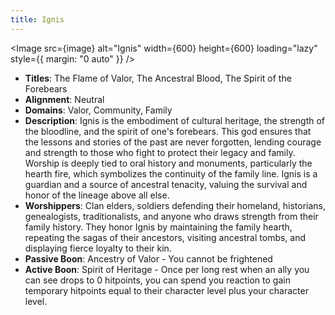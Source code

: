 ```yaml
---
title: Ignis
---
```



<Image src={image} alt="Ignis" width={600} height={600} loading="lazy" style={{ margin: "0 auto" }} />

- **Titles**: The Flame of Valor, The Ancestral Blood, The Spirit of the Forebears
- **Alignment**: Neutral
- **Domains**: Valor, Community, Family
- **Description**: Ignis is the embodiment of cultural heritage, the strength of the bloodline, and the spirit of one's forebears. This god ensures that the lessons and stories of the past are never forgotten, lending courage and strength to those who fight to protect their legacy and family. Worship is deeply tied to oral history and monuments, particularly the hearth fire, which symbolizes the continuity of the family line. Ignis is a guardian and a source of ancestral tenacity, valuing the survival and honor of the lineage above all else.
- **Worshippers**: Clan elders, soldiers defending their homeland, historians, genealogists, traditionalists, and anyone who draws strength from their family history. They honor Ignis by maintaining the family hearth, repeating the sagas of their ancestors, visiting ancestral tombs, and displaying fierce loyalty to their kin.
- **Passive Boon**: Ancestry of Valor - You cannot be frightened
- **Active Boon**: Spirit of Heritage - Once per long rest when an ally you can see drops to 0 hitpoints, you can spend you reaction to gain temporary hitpoints equal to their character level plus your character level.
